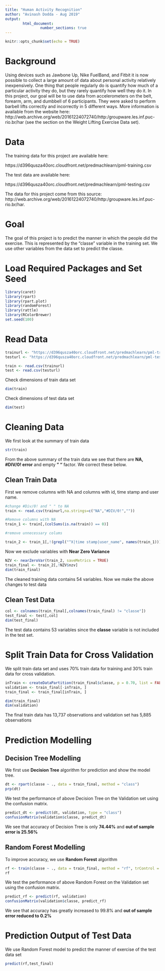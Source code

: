 ```yaml
---
title: "Human Activity Recognition"
author: "Avinash Dodda - Aug 2019"
output: 
        html_document:
                number_sections: true
---
```


```r
knitr::opts_chunk$set(echo = TRUE)
```
# Background

Using devices such as Jawbone Up, Nike FuelBand, and Fitbit it is now possible to collect a large amount of data about personal activity relatively inexpensively. One thing that people regularly do is quantify how much of a particular activity they do, but they rarely quantify how well they do it. In this project, our goal will be to use data from accelerometers on the belt, forearm, arm, and dumbbell of 6 participants. They were asked to perform barbell lifts correctly and incorrectly in 5 different ways. More information is available from the website here: http://web.archive.org/web/20161224072740/http:/groupware.les.inf.puc-rio.br/har (see the section on the Weight Lifting Exercise Data set).

# Data

The training data for this project are available here:

https://d396qusza40orc.cloudfront.net/predmachlearn/pml-training.csv

The test data are available here:

https://d396qusza40orc.cloudfront.net/predmachlearn/pml-testing.csv

The data for this project come from this source: http://web.archive.org/web/20161224072740/http:/groupware.les.inf.puc-rio.br/har.

# Goal

The goal of this project is to predict the manner in which the people did the exercise. This is represented by the "classe" variable in the training set. We use other variables from the data set to predict the classe.

# Load Required Packages and Set Seed


```r
library(caret)
library(rpart)
library(rpart.plot)
library(randomForest)
library(rattle)
library(RColorBrewer)
set.seed(100)
```

# Read Data


```r
trainurl <- "https://d396qusza40orc.cloudfront.net/predmachlearn/pml-training.csv"
testurl <- "https://d396qusza40orc.cloudfront.net/predmachlearn/pml-testing.csv"

train <- read.csv(trainurl)
test <- read.csv(testurl)

```

Check dimensions of train data set
```r
dim(train)
```

Check dimensions of test data set
```r
dim(test)
```

# Cleaning Data
We first look at the summary of train data
```r
str(train)
```


From the above summary of the train data we see that there are **NA, #DIV/0! error** and empty **" "** factor. We correct these below.

## Clean Train Data

First we remove columns with NA and columns with id, time stamp and user name.
```r
#change #Div/0! and " " to NA
train <- read.csv(trainurl,na.strings=c("NA","#DIV/0!",""))

#Remove columns with NA
train_1 <- train[,(colSums(is.na(train)) == 0)] 

#remove unnecessary colums

train_2 <- train_1[,!(grepl("^X|time stamp|user_name", names(train_1)))]

```

Now we exclude variables with **Near Zero Variance**
```r
NZV <- nearZeroVar(train_2, saveMetrics = TRUE)
train_final <- train_2[,!NZV$nzv]
dim(train_final)
```

The cleaned training data contains 54 variables. Now we make the above changes to test data

## Clean Test Data

```r
col <- colnames(train_final[,colnames(train_final) != "classe"]) 
test_final <- test[,col]
dim(test_final)
```

The test data contains 53 variables since the **classe** variable is not included in the test set.

# Split Train Data for Cross Validation

We split train data set and uses 70% train data for training and 30% train data for cross validation.

```r
inTrain <- createDataPartition(train_final$classe, p = 0.70, list = FALSE)
validation <- train_final[-inTrain, ]
train_final <- train_final[inTrain, ]
```

```r
dim(train_final)
dim(validation)
```

The final train data has 13,737 observations and validation set has 5,885 observations

# Prediction Modelling

## Decision Tree Modelling

We first use **Decision Tree** algorithm for prediction and show the model tree. 
```r
dt <- rpart(classe ~ ., data = train_final, method = "class")
prp(dt)
```

We test the performance of above Decision Tree on the Validation set using the confusion matrix.

```r
predict_dt <- predict(dt, validation, type = "class")
confusionMatrix(validation$classe, predict_dt)
```

We see that accuracy of Decision Tree is only **74.44%** and **out of sample error is 25.56%**

## Random Forest Modelling

To improve accuracy, we use **Random Forest** algorithm

```r
rf <- train(classe ~ ., data = train_final, method = "rf", trControl = trainControl(method = "cv", 5), ntree = 100)
rf
```

We test the performance of above Random Forest on the Validation set using the confusion matrix.

```r
predict_rf <- predict(rf, validation)
confusionMatrix(validation$classe, predict_rf)
```

We see that accuracy has greatly increased to 99.8% and **out of sample error reduced to 0.2%** 

# Prediction Output of Test Data

We use Random Forest model to predict the manner of exercise of the test data set

```r
predict(rf,test_final)
```













